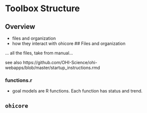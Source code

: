 # Toolbox Structure {#toolbox-structure}

## Overview

- files and organization
- how they interact with ohicore
## Files and organization

... all the files, take from manual...

see also https://github.com/OHI-Science/ohi-webapps/blob/master/startup_instructions.rmd

### functions.r 

- goal models are R functions. Each function has status and trend. 

## `ohicore` {#ohicore}
